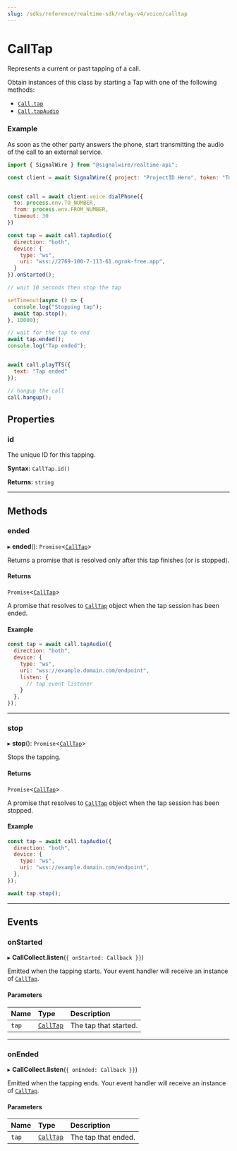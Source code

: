 ---
slug: /sdks/reference/realtime-sdk/relay-v4/voice/calltap
---

# CallTap

Represents a current or past tapping of a call. 

Obtain instances of this class by starting a Tap with one of the following methods:

- [`Call.tap`](./voice-call.mdx#tap)
- [`Call.tapAudio`](./voice-call.mdx#tapaudio)

### Example

As soon as the other party answers the phone, start transmitting the audio of
the call to an external service.

```js
import { SignalWire } from "@signalwire/realtime-api";

const client = await SignalWire({ project: "ProjectID Here", token: "Token Here" })


const call = await client.voice.dialPhone({
  to: process.env.TO_NUMBER,
  from: process.env.FROM_NUMBER,
  timeout: 30
})

const tap = await call.tapAudio({
  direction: "both",
  device: {
    type: "ws",
    uri: "wss://2769-100-7-113-61.ngrok-free.app",
  }
}).onStarted();

// wait 10 seconds then stop the tap

setTimeout(async () => {
  console.log("Stopping tap");
  await tap.stop();
}, 10000);

// wait for the tap to end
await tap.ended();
console.log("Tap ended");


await call.playTTS({
  text: "Tap ended"
});

// hangup the call
call.hangup();
```

## **Properties**

### id

The unique ID for this tapping.

**Syntax:** `CallTap.id()`

**Returns:** `string`

---

## **Methods**

### ended

▸ **ended**(): `Promise`\<[`CallTap`](#)>

Returns a promise that is resolved only after this tap finishes (or is stopped).

#### Returns

`Promise`\<[`CallTap`](#)>

A promise that resolves to [`CallTap`](#) object when the tap session has been
ended.

#### Example

```js
const tap = await call.tapAudio({
  direction: "both",
  device: {
    type: "ws",
    uri: "wss://example.domain.com/endpoint",
    listen: {
      // tap event listener
    }
  },
});
```

---

### stop

▸ **stop**(): `Promise`\<[`CallTap`](#)>

Stops the tapping.

#### Returns

`Promise`\<[`CallTap`](#)>

A promise that resolves to [`CallTap`](#) object when the tap session has been stopped.

#### Example

```js
const tap = await call.tapAudio({
  direction: "both",
  device: {
    type: "ws",
    uri: "wss://example.domain.com/endpoint",
  },
});

await tap.stop();
```

---

## **Events**

### onStarted

▸ **CallCollect.listen**(`{ onStarted: Callback }}`)

Emitted when the tapping starts. Your event handler will receive an instance of [`CallTap`](#).


#### Parameters

| Name  | Type           | Description           |
|:------|:---------------|:----------------------|
| `tap` | [`CallTap`](#) | The tap that started. |


---


### onEnded

▸ **CallCollect.listen**(`{ onEnded: Callback }}`)

Emitted when the tapping ends. Your event handler will receive an instance of [`CallTap`](#).


#### Parameters

| Name  | Type           | Description         |
|:------|:---------------|:--------------------|
| `tap` | [`CallTap`](#) | The tap that ended. |
